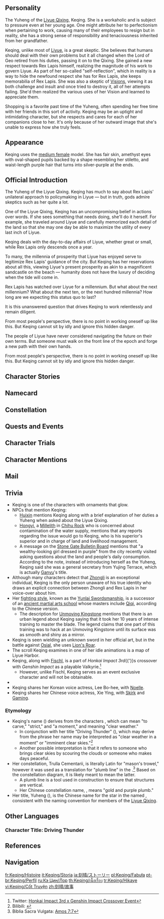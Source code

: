 {{CharacterTabs}}
{{Quote
|quote  = The Yuheng of the [[Liyue Qixing]]. Keqing has much to say about [[Rex Lapis]]' unilateral approach to policymaking in Liyue ⁠&mdash; but in truth, gods admire skeptics such as her quite a lot.<br>She firmly believes that humanity's future should be determined by humans themselves, and that they can even do better than the [[archons]] and [[adepti]] have done for them. In order to prove this, she works harder than anyone else.
|source = [https://genshin.hoyoverse.com/en/character/liyue?char=7 Description from the Official Website]
}}

==Personality==
{{Quote
|quote  = The Yuheng of the Liyue Qixing. Keqing has much to say about Rex Lapis' unilateral approach to policymaking in Liyue &mdash; but in truth, gods admire skeptics such as her quite a lot.
|source = In-game character attributes and profile page text
}}
The Yuheng of the [[Liyue Qixing]], Keqing. She is a workaholic and is subject to pressure even at her young age. One might attribute her to perfectionism when pertaining to work, causing many of their employees to resign but in reality, she has a strong sense of responsibility and tenaciousness inherited from her grandfather.

Keqing, unlike most of [[Liyue]], is a great skeptic. She believes that humans should deal with their own problems but it all changed when the Lord of Geo retired from his duties, passing it on to the Qixing. She gained a new respect towards Rex Lapis himself, realizing the magnitude of his work to govern Liyue. As part of her so-called "self-reflection", which in reality is a way to hide the newfound respect she has for Rex Lapis, she keeps memorabilia of Rex Lapis. She was also a skeptic of [[Vision]]s, viewing it as both challenge and insult and once tried to destroy it, all of her attempts failing. She'd then realized the various uses of her Vision and learned to appreciate them.

Shopping is a favorite past time of the Yuheng, often spending her free time with her friends in this sort of activity. Keqing may be an uptight and intimidating character, but she respects and cares for each of her companions close to her. It's only because of her outward image that she's unable to express how she truly feels.

==Appearance==
{{See also|Piercing Thunderbolt|Opulent Splendor}}
<!-- Keep appearance section short and concise. Limit to 3-4 sentences. Outfits should be described on the outfit pages. -->
Keqing uses the [[:Category:Medium Female Characters|medium female]] model. She has fair skin, amethyst eyes with oval-shaped pupils backed by a shape resembling her stiletto, and waist-length purple hair that turns into silver-purple at the ends.

==Official Introduction==
{{Official Introduction
|character = Keqing
|title     = With the Force of Thunder Comes the Star of Change
|link      = https://www.hoyolab.com/article/16356
}}
{{Quote
|quote  = Rex Lapis has watched over Liyue for a millennium. But what about the next millennium? What about the next ten, or the next hundred millennia? How long are we expecting this status quo to last?
}}
The Yuheng of the Liyue Qixing. Keqing has much to say about Rex Lapis' unilateral approach to policymaking in Liyue ⁠&mdash; but in truth, gods admire skeptics such as her quite a lot.

One of the Liyue Qixing, Keqing has an uncompromising belief in actions over words. If she sees something that needs doing, she'll do it herself. For example, she traveled around Liyue and carefully memorized each detail of the land so that she may one day be able to maximize the utility of every last inch of Liyue.

Keqing deals with the day-to-day affairs of Liyue, whether great or small, while Rex Lapis only descends once a year.

To many, the millennia of prosperity that Liyue has enjoyed serve to legitimize Rex Lapis' guidance of the city. But Keqing has her reservations about all this, viewing Liyue's present prosperity as akin to a magnificent sandcastle on the beach &mdash; humanity does not have the luxury of deciding when the tide will come in.

Rex Lapis has watched over Liyue for a millennium. But what about the next millennium? What about the next ten, or the next hundred millennia? How long are we expecting this status quo to last?

It is this unanswered question that drives Keqing to work relentlessly and remain diligent.

From most people's perspective, there is no point in working oneself up like this. But Keqing cannot sit by idly and ignore this hidden danger.

The people of Liyue have never considered navigating the future on their own terms. But someone must walk on the front line of the epoch and forge a new path with their own hands.

From most people's perspective, there is no point in working oneself up like this. But Keqing cannot sit by idly and ignore this hidden danger.{{sic}}<!--also duplicated in source material-->

==Character Stories==
{{Character Story
|title1        = Character Details
|text1         = <p>[[Rex Lapis]] has brought prosperity and plenty to [[Liyue Harbor]], and his rule and majesty have long passed into show and song, much to the delight of the people. But for someone in such proximity to a god, Keqing seems to lack the requisite respect the most.</p><p>"Hmph. Let's be real here, but does Morax really know everything?"</p><p>The [[Liyue Qixing]] deal with the day-to-day happenings in the Harbor, whether great or small, while Rex Lapis only descends once a year.</p><p>While history has shown that following Morax's lead has been the right call, Keqing believes that humans should have their own pride, and that their views deserve equal importance.</p><p>As such, she often advocates different opinions from Rex Lapis, and is the first to put such views into practice.</p><p>Her radical actions have seen stellar results, but they have also attracted murmurings of opprobrium among those devoted to Rex Lapis.</p><p>As Keqing sees it, such opposition are the excuses of those who have grown complacent under the aegis of their deity, and who cannot consider the future of humanity of their own accord.</p><p>But someone must walk on the front line of the epoch and create a new path with their own hands &mdash; and the Yuheng star is determined to do her part in this endeavor.</p>
|mention1      = Rex Lapis

|title2        = Character Story 1
|friendship2   = 2
|text2         = <p>Keqing is the daughter of an illustrious Liyue family with a proud lineage, and she is better acquainted than most with the influence that Rex Lapis has over the people of Liyue.</p><p>Once every few years, in an almost cyclical fashion, a major reshuffle hits [[Liyue]]'s economy after the Rite of Descension.</p><p>Once Rex Lapis' new policies are announced, some families celebrate while other grieve. The poor hope it will offer them the chance to finally make their fortunes while the wealthy pray that theirs will not be swept away in the changing tides.</p><p>Rather than carefully analyzing the economic climate, merchants are more prone to making investments based on belief.</p><p>And in present-day Liyue, this is a forgivable strategy: Rex Lapis is a powerful deity and he can be relied on for all things.</p><p>But Keqing has her reservations about all this: What if, one day, Rex Lapis stops fulfilling his duty? Then what would become of the people of Liyue?</p><p>Liyue's present prosperity is akin to a magnificent sandcastle on the beach &mdash; humanity does not have the luxury of deciding when the tide will come in.</p><p>However, Keqing has been unable to garner majority support for her views. From most people's perspective, life is but a brief insignificant moment in Liyue's long history, and there is no point in working oneself up into an existential quandary.</p><p>This perspective, as far as Keqing is concerned, is a lazy and cowardly one that denies there is any value at all in the existence of the human race. "If humans really have no value," Keqing retorts, "then why should we expect the gods to care about us so much?"</p><p>Unwilling to compromise on her beliefs, she cast her skepticism on everything &mdash; everything from Rex Lapis' loving-kindness, to the people's laziness, to the way that society runs.</p><p>Issues affecting humans' fate should be handled by humans, and humans are more capable of handling them with finesse.</p><p>Finally, the day came of her now-famous speech at the Rite of Descension.</p><p>"Rex Lapis has watched over Liyue for a millennium. But what about the next millennium? What about the next ten, or the next hundred millennia? How long are we expecting this status quo to last?"</p><p>On hearing these words, Rex Lapis burst into hearty laughter. But as for what exactly he was laughing about, only Rex Lapis himself knows.</p>
|mention2      = Rex Lapis

|title3        = Character Story 2
|friendship3   = 3
|text3         = <p>Some may be able to keep up with Keqing's forward-thinking ideas, but none can keep up with her pace of work.</p><p>Perhaps in an effort to become a role model for her people, she demands of herself to work ten times harder than the average person, and she cannot abide by any measure of laziness or inefficiency.</p><p>Humans' abilities and lifespans are more limited than the gods'. This means that one has no hope of living to see the day when humans replace the gods as masters of our own universe if one allows apathy and hesitation to slow themselves down.</p><p>Because of this same mindset, she is never able to synchronize her work rhythm with the people around her. Whatever the task, she does not rest until the job is done, and when something should take half the month to resolve, she will pull out all the stops to try and get it turned around within the next 48 hours.</p><p>Additionally, Keqing's notion of "completing" something is far more ambitious than simply getting it "finished" &mdash; she will make sure that every relevant detail is tied up too. To the outside observer, she seems to be both highly efficient and a perfectionist.</p><p>But not everyone is as self-motivated as Keqing, No assistant she hires ever makes it past the three-month mark. She has received countless remonstrations urging her to be less impatient, but she meets each one with a stern rejection. Still, she has, to some extent, come around to the idea that high staff turnover is itself a manifestation of inefficiency, and made some concessions accordingly.</p><p>Today, if you encounter an assistant of Keqing's dealing with some matter three, four, or even five years ahead of time, don't be alarmed, this is completely normal. Keqing gave them a bit of a head start, but she'll be catching up before long.</p>
|mention3      = 

|title4        = Character Story 3
|friendship4   = 4
|text4         = <p>"Yesterday's experiences make me stronger today." This is one of the principles Keqing lives by.</p><p>Spending all of one's time at [[Yujing Terrace]] means seeing the same old things day after day. But to be able to think and act as swiftly as lightning, one needs a huge amount of experience to draw on.</p><p>So, if Keqing sees something that needs doing, why, she'll do it herself. For example, she once served for two months as a laborer to better decide how to refine a plan to improve their treatment.</p><p>It's hard to imagine that this young lady with so much authority vested in her has pulled carts at the Chasm, rammed earth at the south wharf, and waited tables at small diners.</p><p>In addition to working, she also once took the opportunity to gather evidence with which to report a powerful individual known for his abuses.</p><p>He was apprehended without any clue as to how he had been exposed, but when he was brought to the interrogation chamber by the [[Millelith]], there he saw a striking young lady dressed in fine robes.</p><p>"Hey! Haven't we... haven't we met somewhere before?" The words felt foolish the moment they rolled off his tongue, even to him.</p><p>Especially because the Millelith then introduced her as follows: "This is the Yuheng of the Liyue Qixing. Know your place and keep your distance!"</p>
|mention4      = 

|title5        = Character Story 4
|friendship5   = 5
|quest5        = A New Star Approaches
|text5         = <p>Rex Lapis' departure has put Liyue Harbor through a great deal of hardship. All the duties Rex once fulfilled have been taken up by the Qixing and the [[Eight Trades]].</p><p>Now that divine rule is a thing of the past, the old strictures left behind can't simply be continued wholesale. But to establish new laws for Liyue, whose history spans several thousand years, is no mean feat.</p><p>At first, Keqing was incredibly enthusiastic about this task, having long prepared for this day when she might finally show her mettle. But several months in, and she was still stuck on a single task, land infrastructure &mdash; and it was driving her up the wall.</p><p>No matter how hard she struggled, the mountain of tasks was like a quagmire. She was making a difference, yes, but not nearly with as much ease as Rex Lapis.</p><p>"Why can I only do this much? Why... can't I do it better?" Of course, she had long understood the wherefores here. Her lack of respect for the gods had somehow received their recognition all the same, yes, but that didn't mean that she was ready to simply replace them.</p><p>But she was still Keqing, resolute and tenacious. From that day on, she shut herself in, studying classics of various kinds to learn all that she needed. Placing herself lowest, she accepted all that she had hitherto not known with open arms.</p><p>During this period, she gained a certain calm, slowly discarding the "opprobrium" she had long held against Rex Lapis.</p><p>They were both working for the good of Liyue, after all &mdash; and two people who love the same thing need not be on opposing sides.</p><p>She also seemingly came to an understanding concerning the smile Rex Lapis had given her during the Rite of Descension. It was, Keqing now believes, an expression of acknowledgement and expectation.</p><p>She hasn't lost any of her forceful and decisive manner, no. But sometimes, when she feels lost, she will stop and think: "What would Rex Lapis do at a moment such as this?"</p>
|mention5      = Rex Lapis

|title6        = Character Story 5
|friendship6   = 6
|quest6        = A New Star Approaches
|text6         = <p>Keqing, who has dedicated a large portion of her energies to Liyue Harbor, indulges in an unexpected pastime when she can spare a moment &mdash; shopping. On her off days, she changes into ordinary clothes, contacts a few close friends, and enjoys a day of strolling around [[Feiyun Slope]] and [[Chihu Rock]], just enjoying the act of buying things.</p><p>After Rex Lapis' departure, Keqing managed to maintain this method of decompression despite her busier schedule, though with one subtle difference.</p><p>On one of her shopping trips, she happened upon a small and unremarkable stall that sold cute Rex Lapis clay figurines with tiny bodies and big heads.</p><p>Persuading her friends to visit the silk store opposite, she approached the stall, took a figurine in her hand, and began to examine it.</p><p>She knew that she didn't have much time. So, after glancing around to make sure that no one was watching, she paid for, picked up, and packed away her prize in one swift single movement.</p><p>But no sooner had she placed the figurine into her bag and heaved a sigh of relief than one of her friends, silk bundles in tow, tapped her on the shoulder. In the end, all was revealed. Her friends were quite curious: Wasn't Keqing a skeptic among skeptics? Why would she buy one of these?</p><p>"For... For introspection, of course! There's nothing wrong with self-reflection, is there?" So she said, and it would be convincing, too &mdash; if Keqing didn't already have an entire shelf dedicated to Rex Lapis self-reflection memorabilia...</p>
|mention6      = Rex Lapis

|title7        = Survival Hairpin
|friendship7   = 4
|text7         = <p>Though she is of noble birth, Keqing tries to keep her luxuries to the bare minimum that would befit her position as one of the Liyue Qixing.</p><p>And when she is outside the borders of the prosperous city, she will often head deep into uninhabited areas to strengthen her knowledge and sharpen her will.</p><p>She has experienced countless challenges, but unlike backpackers and adventurers, she does not bring anything with but her hairpin and her sword. As long as it is infused with Electro, a hairpin can become a knife with unmatched sharpness.</p><p>Cutting grass, chopping firewood, skinning game and carving bone are all well within its capabilities.</p><p>If faced with a drop of great height, she only needs to pin it into the ground, tie rattans to it, and rappel down.</p><p>It also serves as an incredibly sensitive security device when camping out. Any unusual movements nearby will cause it, when tipped over and placed perpendicular to the ground, to alert and awaken Keqing immediately.</p><p>It can be used to fish: Keqing just hurls it into the water when she's feeling peckish, and there will always be a few fish that will get knocked out by the electric shock &mdash; and of course, finding a stick to grill the fish on is not a problem either.</p><p>Some narrow-minded folk have ridiculed Keqing's hairpin for being old and worn, but this does not anger her. Indeed, she considers it a point of pride. "Its weathered form is what gives it its charm."</p>
|mention7      = 

|title8        = Vision
|friendship8   = 6
|text8         = <p>Keqing is likely a skeptic without equal when it comes to the value of [[Vision]]s.</p><p>She knows that everything she has is the result of her own hard work, but that in the eyes of others, credit has been given instead to her Vision.</p><p>She once believed that this purple crystal had stolen the pride due originally to her, and that it was both a challenge and an insult from the gods.</p><p>In fact, she has tried to destroy her Vision countless times &mdash; she's left it in a huge fire for three days and three nights, run over it with a minecart full of rocks, and has even hurled it from the heights of the [[Jade Chamber]].</p><p>Unfortunately, she has never been successful.</p><p>With no options left, and not wanting it to fall into the wrong hands, Keqing was forced to accept the Vision as part of her life.</p><p>With the passage of time, Keqing came to appreciate the Vision. She realized that this item did not actually have any divine will imbued within it, and indeed had numerous practical uses, and as such chose to use it.</p><p>"The source of power is far less important than the character of its user."</p><p>Regardless of how she may once have regarded it, Keqing's Vision and its powers have become a part of her.</p><p>Thank the Archons she hadn't destroyed it back then, or she'd have regretted it for sure &mdash; oh, the hardships of being a pragmatist.</p>
|mention8      = 
}}

==Namecard==
{{Namecard|Keqing: Lightning Stiletto}}

==Constellation==
{{Constellation Lore|Trulla Cementarii}}

==Quests and Events==
{{Quests and Events}}

==Character Trials==
{{Trials by Character}}

==Character Mentions==
{{Character Mentions}}

==Mail==
{{Mails by Category List|noheader=1}}

==Trivia==
* Keqing is one of the characters with ornaments that glow. {{Transclude|Piercing Thunderbolt|Glowing Ornaments}}
* NPCs that mention Keqing:
** [[Huixin]] mentions Keqing along with a brief explanation of her duties a Yuheng when asked about the Liyue Qixing.
** [[Hongyi]], a [[Millelith]] in [[Chihu Rock]] who is concerned about contamination of the water supply, mentions that any reports regarding the issue would go to Keqing, who is his superior's superior and in charge of land and livelihood management.
** A message on the [[Stone Gate Bulletin Board]] mentions that "a wealthy-looking girl dressed in purple" from the city recently visited asking questions about the land and people's daily consumption. According to the note, instead of introducing herself as the Yuheng, Keqing said she was a general secretary from Yujing Terrace, which is actually [[Ganyu]]'s title.
* Although many characters detect that [[Zhongli]] is an exceptional individual, Keqing is the only person unaware of his true identity who draws an explicit connection between Zhongli and Rex Lapis in her voice-over about him.
* Her [[Martial Arts in Teyvat|fighting style]], known as the [[Yunlai Swordsmanship]], is a successor of an [[Ancient Sword Art|ancient martial arts school]] whose masters include [[Qiqi]], according to the Chinese version.
** The description for [[Unmoving Kingstone]] mentions that there is an urban legend about Keqing saying that it took her 10 years of intense training to master the blade. The legend claims that one part of this training was to hack at an Unmoving Kingstone until its surface was as smooth and shiny as a mirror.
* Keqing is seen wielding an unknown sword in her official art, but in the battle against [[Osial]], she uses [[Lion's Roar]].
* The scroll Keqing examines in one of her idle animations is a map of Liyue Harbor.
* Keqing, along with [[Fischl]], is a part of ''Honkai Impact 3rd''{{'}}s crossover with ''Genshin Impact'' as a playable Valkyrie.<ref>Twitter: [https://twitter.com/HonkaiImpact3rd/status/1395351097846505474 Honkai Impact 3rd x Genshin Impact Crossover Event]</ref>
** However, unlike Fischl, Keqing serves as an event exclusive character and will not be obtainable.
* {{Furnishing Mentions|Keqing}}
* Keqing shares her Korean voice actress, Lee Bo-hee, with [[Noelle]].
* Keqing shares her Chinese voice actress, Xie Ying, with [[Skirk]] and [[Gaming]].

===Etymology===
* Keqing's name ({{zh|刻晴|Kèqíng}}) derives from the characters {{zh|刻|kè}}, which can mean "to carve," "strict," and "a moment," and {{zh|晴|qíng}} meaning "clear weather."
** In conjunction with her title "Driving Thunder" ({{zh|霆霓快雨|Tíng Ní Kuài Yǔ|Sudden Thunder and Rapid Rain}}), which may derive from the phrase {{zh|爽若快雨驱霆霓||refreshing like the rapid rain drives away the sudden thunder,}} her name may be interpreted as "clear weather in a moment" or "imminent clear skies."<ref>Bilibili: [https://www.bilibili.com/read/cv9878198 {{zh|刻晴名字称号由来}}]</ref>
** Another possible interpretation is that it refers to someone who brings clear skies by scouring the clouds or someone who makes days peaceful.
* Her constellation, Trulla Cementarii, is literally Latin for "mason's trowel," however it was used as a translation for "plumb line" in the {{w|Vulgate}}.<ref>Biblia Sacra Vulgata: [https://www.academic-bible.com/en/online-bibles/biblia-sacra-vulgata/read-the-bible-text/bibel/text/lesen/stelle/30/70001/79999/ch/33b6cfe3faf603541f131f30d3e8e440/ Amos 7:7]</ref> Based on the constellation diagram, it is likely meant to mean the latter.
** A plumb line is a tool used in construction to ensure that structures are vertical.
** Her Chinese constellation name, {{zh|金紫定垂座}}, means "gold and purple plumb."
* Her title, Yuheng ({{zh|玉衡|Yùhéng|Jade Sighting-Tube}}), is the Chinese name for the star in the {{w|Big Dipper}} named {{w|Epsilon Ursae Majoris|Epsilon Ursae Majoris (Alioth)}}, consistent with the naming convention for members of the [[Liyue Qixing]].

==Other Languages==
===Character Title: Driving Thunder===
{{Other Languages
|en       = Driving Thunder
|zhs      = 霆霓快雨
|zhs_rm   = Tíng Ní Kuài Yǔ
|zht      = 霆霓快雨
|zht_rm   = Tíng Ní Kuài Yǔ
|zh_tl    = Sudden Thunder, Rapid Rain
|ja       = 疾雷快雨
|ja_rm    = Shitsurai Kaiu{{Assumed}}
|ja_tl    = Sudden Violent Thunder and Pleasant Rain
|ko       = 질뢰쾌우
|ko_tl    = Fast and Scattering Thunderbolt
|es       = La Conductora del Trueno
|es_tl    = The Conductor of Thunder
|fr       = Ardeur du tonnerre
|fr_tl    = Ardor of Thunder
|ru       = Раскаты грома
|ru_tl    = Roars of Thunder
|th       = ผู้บงการสายฟ้า
|th_rm    = 
|th_tl    = Lightning Commander
|vi       = Sấm Chớp Trước Cơn Mưa
|vi_tl    = Thunder Before the Rain
|de       = Donnerwetter
|de_tl    = Thunderstorm
|de_note  = Can also mean a severe scolding.
|id       = Driving Thunder
|pt       = Trovão Condutor
|pt_tl    = Conducting Thunder
|tr       = Yıldırım Efendisi
|tr_tl    = 
|it       = Dominatrice del tuono
|it_tl    = Thunder Tamer
}}

==References==
{{Reflist}}

==Navigation==
{{Character Navbox|Lore}}

[[fr:Keqing/Histoire]]
[[it:Keqing/Storia]]
[[ja:刻晴/ストーリー]]
[[pl:Keqing/Fabuła]]
[[pt-br:Keqing/Perfil]]
[[ru:Кэ Цин/Лор]]
[[th:Keqing/เนื้อเรื่อง]]
[[tr:Keqing/Hikaye]]
[[vi:Keqing/Cốt Truyện]]
[[zh:刻晴/故事]]